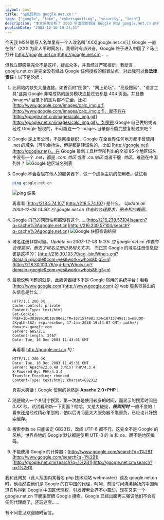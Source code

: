 ---
layout: post
title: "彻底冒牌的 google.net.cn！"
tags: ["google", "fake", "cybersquatting", "security", "tech"]
description: "本文系统分析了 2003 年出现的假冒 Google 网站 google.net.cn 的多处疑点，包括网站功能不完整、域名命名不符合 Google 惯例、服务器架构与官方不符等技术证据。作者通过详细的技术检测，包括服务器配置、域名注册信息、搜索结果缓存机制等多个方面，揭露了该网站未经 Google 授权的真相，警示网民防范此类冒牌搜索引擎。"
publishDate: "2003-12-16 19:27:51"
---

今天我 MSN 联系人名单里有一个人改名叫"XXX|google.net.cn|让 Google 一直在线"（XXX 为此人平时网名）。我顿时有点兴奋，Google 终于进入中国了？马上打开 [http://google.net.cn](http://google.net.cn) ……

但我立即感觉完全不是这样，疑点众多，并且经过严密推断，我断言：google.net.cn 是完全没有经过 Google 任何授权的假冒站点，对此我可以**负法律责任**！以下是论据：

1. 此网站内缺失大量连接。如首页的"图像"、"网上论坛"、"高级搜索"、"语言工具"这类 Google 非常成熟的服务模块连接过去都是 404 页面。并且像 /images/ 目录下的图片都不完全，比如 [http://www.google.com/images/calc_img.gif](http://www.google.com/images/calc_img.gif)，就不存在 [http://google.net.cn/images/calc_img.gif](http://google.net.cn/images/calc_img.gif)。如果是 Google 自己做的或者经过 Google 授权的，不可能连一个 images 目录都不能完整复制过来吧？

2. Google 是上市公司，不是网络组织，Google 在全世界任何地方都不曾使用 .net 的域名（可能会抢注，但是都是转域名的，比如 [http://google.net](http://google.net)）。在 Google 最新工具栏里所列出的全部 85 个地区域名中没有一个 .net，都是 *.com.地区* 或者 *.co.地区* 或者干脆 *.地区*。难道在中国列外？
   ![Google 地区域名列表](http://blog.xdanger.com/archives/pics/20031216a.png)

3. Google 不会委屈在他人的服务器下，做一个虚拟主机的使用者。试试看

   ```bash
   ping google.net.cn
   ```

   ![ping 结果](http://blog.xdanger.com/archives/pics/20031216c.png)

   再看看 [http://218.5.74.107](http://218.5.74.107) 是什么。
   *Update on 2003-12-08 14:50: 应 google.net.cn 作者的合理要求，删去相应截图。*

4. Google 自己的网页快照都没有这个……[http://216.239.57.104/search?q=cache%3Agoogle.net.cn](http://216.239.57.104/search?q=cache%3Agoogle.net.cn)
   ![Google 快照查询结果](http://blog.xdanger.com/archives/pics/20031216b.png)

5. 域名注册非常可疑。*Update on 2003-12-08 15:35: 应 google.net.cn 作者的合理要求，删去了域名注册记录相关文字。* 而正宗 Google 的域名注册信息应该是这样的：[http://218.30.103.79/cgi-bin/Whois.cgi?domain=google&com=yes&work=whois&big5=n](http://218.30.103.79/cgi-bin/Whois.cgi?domain=google&com=yes&work=whois&big5=n)

6. 最能说明问题的就是，此服务器根本不是 Google 惯用的系统平台！看看 [http://www.google.com](http://www.google.com) 的 web 服务器输出的头信息是什么：

   ```http
   HTTP/1.1 200 OK
   Cache-control: private
   Content-Type: text/html
   Set-Cookie: PREF=ID=38388e10b10c80e2:TM=1071574981:LM=1071574981:S=nEUOX-JKyqLh-lSZ; expires=Sun, 17-Jan-2038 19:14:07 GMT; path=/; domain=.google.com
   Server: GWS/2.1
   Content-length: 3467
   Date: Tue, 16 Dec 2003 11:43:01 GMT
   ```

   再看看 <http://google.net.cn> 的：

   ```http
   HTTP/1.1 200 OK
   Date: Tue, 16 Dec 2003 11:45:31 GMT
   Server: Apache/2.0.48 (Unix) PHP/4.3.4
   X-Powered-By: PHP/4.3.4
   Transfer-Encoding: chunked
   Content-Type: text/html; charset=GB2312
   ```

   真实大笑话！Google 使用的竟然是 **Apache 2.0+PHP**！

7. 随便输入一个关键字搜索，第一次总是使用较多的时间，而显示的搜索时间是 *0.XX* 秒。试试看刷新一下页面？哈哈，又是大破绽，***搜索用时*** 一直不变的！看来还是经过精心策划的，怕以后访问量太大服务器不堪重负，已经设计好搜索缓存。

8. 搜索参数 oe 只能设定 GB2312，改成 UTF-8 都不行。这完全不是 Google 的风格，世界各地的 Google 默认都是使用 UTF-8 的 ie 和 oe，而不是地区编码。

9. 不能使用 Google 的计算器：[http://www.google.com/search?q=1%2B1](http://www.google.com/search?q=1%2B1) [http://google.net.cm/search?q=1%2B1](http://google.net.cm/search?q=1%2B1)

我和此网友（此人系国内某著名 php 技术网站 webmaster）谈及 google.net.cn 时，他竟然说他们是 Google 的在中国的代理，呵呵，前段时间沸沸扬扬的中国频道自称得到 Google 中国区代理权，引发搜索业界不小震动，现在又来一个 google.net.cn 干脆来冒牌 Google 搜索。Google 已经出面再三强调他们不会有任何代理商了，还玩这套……

有不同意见欢迎随时留言。
